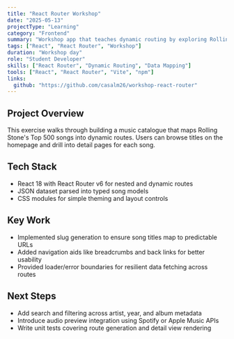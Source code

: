```yaml
---
title: "React Router Workshop"
date: "2025-05-13"
projectType: "Learning"
category: "Frontend"
summary: "Workshop app that teaches dynamic routing by exploring Rolling Stone's Top 500 songs with React Router."
tags: ["React", "React Router", "Workshop"]
duration: "Workshop day"
role: "Student Developer"
skills: ["React Router", "Dynamic Routing", "Data Mapping"]
tools: ["React", "React Router", "Vite", "npm"]
links:
  github: "https://github.com/casalm26/workshop-react-router"
---
```


## Project Overview

This exercise walks through building a music catalogue that maps Rolling Stone's Top 500 songs into dynamic routes. Users can browse titles on the homepage and drill into detail pages for each song.

## Tech Stack

- React 18 with React Router v6 for nested and dynamic routes
- JSON dataset parsed into typed song models
- CSS modules for simple theming and layout controls

## Key Work

- Implemented slug generation to ensure song titles map to predictable URLs
- Added navigation aids like breadcrumbs and back links for better usability
- Provided loader/error boundaries for resilient data fetching across routes

## Next Steps

- Add search and filtering across artist, year, and album metadata
- Introduce audio preview integration using Spotify or Apple Music APIs
- Write unit tests covering route generation and detail view rendering
